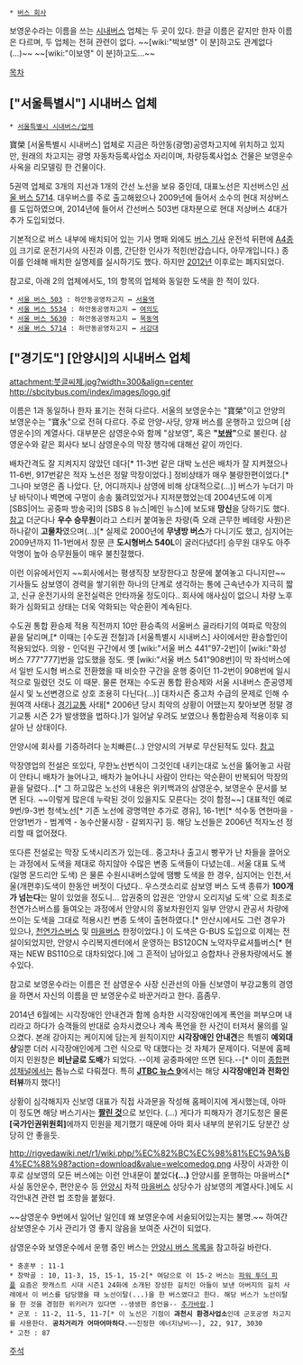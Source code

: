  * [[버스 회사]]

보영운수라는 이름을 쓰는 [[시내버스]] 업체는 두 곳이 있다.
한글 이름은 같지만 한자 이름은 다르며, 두 업체는 전혀 관련이 없다.
~~[wiki:"박보영" 이 분]하고도 관계없다(…)~~ ~~[wiki:"이보영" 이 분]하고도...~~

[[목차]]
== ["서울특별시"] 시내버스 업체 ==
 * [[서울특별시 시내버스/업체]]

寶榮
[서울특별시 시내버스] 업체로 지금은 하안동(광명)공영차고지에 위치하고 있지만, 원래의 차고지는 광명 자동차등록사업소 자리이며, 차량등록사업소 건물은 보영운수 사옥을 리모델링 한 건물이다.

5권역 업체로 3개의 지선과 1개의 간선 노선을 보유 중인데, 대표노선은 지선버스인 [[서울 버스 5714]]. 대우버스를 주로 출고해왔으나 2009년에 들어서 소수의 현대 저상버스를 도입하였으며, 2014년에 들어서 간선버스 503번 대차분으로 현대 저상버스 4대가 추가 도입되었다.

기본적으로 버스 내부에 배치되어 있는 기사 명패 외에도 [[버스 기사]] 운전석 뒤편에 [[A4]]종이 크기로 운전기사의 사진과 이름, 간단한 인사가 적힌(반갑습니다, 아무개입니다.) 종이를 인쇄해 배치한 실명제를 실시하기도 했다. 하지만 [[2012년]] 이후로는 폐지되었다. 

참고로, 아래 2의 업체에서도, 1의 항목의 업체와 동일한 도색을 한 적이 있다.


 * [[서울 버스 503]] : 하안동공영차고지 ↔ [[서울역]]
 * [[서울 버스 5534]] : 하안동공영차고지 ↔ [[여의도]]
 * [[서울 버스 5630]] : 하안동공영차고지 ↔ [[목동역]]
 * [[서울 버스 5714]] : 하안동공영차고지 ↔ [[서강대]]

== ["경기도"] [안양시]의 시내버스 업체 ==
attachment:붓글씨체.jpg?width=300&align=center
http://sbcitybus.com/index/images/logo.gif

이름은 1과 동일하나 한자 표기는 전혀 다르다. 서울의 보영운수는 "寶榮"이고 안양의 보영운수는 "寶永"으로 전혀 다르다. 주로 안양-사당, 양재 버스를 운행하고 있으며 [삼영운수]의 계열사다. 대부분은 삼영운수와 함께 "삼보영", 혹은 '''"[[보쌈]]"'''으로 불린다. 삼영운수와 같은 회사다 보니 삼영운수의 막장 행각에 대해선 같이 까인다.

배차간격도 잘 지켜지지 않았던 데다[* 11-3번 같은 대박 노선은 배차가 잘 지켜졌으나 11-6번, 917번같은 적자 노선은 정말 막장이었다.] 정비상태가 매우 불량한편이었다.[* 그나마 보영은 좀 나았다. 단, 어디까지나 삼영에 비해 상대적으로(...)] 버스가 누더기 마냥 바닥이나 벽면에 구멍이 송송 뚫려있었거나 지저분했었는데 2004년도에 이게 [SBS|어느 공중파 방송국]의 [SBS 8 뉴스|메인 뉴스]에 보도돼 '''망신'''을 당하기도 했다. [http://news.naver.com/main/read.nhn?mode=LPOD&mid=tvh&oid=055&aid=0000034224 참고] 더군다나 '''우수 승무원'''이라고 스티커 붙여놓은 차량(즉 오래 근무한 베테랑 사원)은 하나같이 '''고물차'''였으며(...)[* 실제로 2000년에 '''무냉방 버스'''가 다니기도 했고, 심지어는 2009년까지 11-1번에서 창문 큰 '''도시형버스 540L'''이 굴러다녔다!] 승무원 대우도 아주 악명이 높아 승무원들이 매우 불친절했다.

이런 이유에서인지 ~~회사에서는 평생직장 보장한다고 창문에 붙여놓고 다니지만~~ 기사들도 삼보영이 경력을 쌓기위한 하나의 단계로 생각하는 통에 근속년수가 지극히 짧고, 신규 운전기사의 운전실력은 안타까울 정도이다.. 회사에 애사심이 없으니 차량 노후화가 심화되고 상태는 더욱 악화되는 악순환이 계속된다. 

수도권 통합 환승제 적용 직전까지 10만 환승족의 서울버스 골라타기의 여파로 막장의 끝을 달리며,[* 이때는 [수도권 전철]과 [서울특별시 시내버스] 사이에서만 환승할인이 적용되었다. 의왕 - 인덕원 구간에서 옛 [wiki:"서울 버스 441"97-2번]이 [wiki:"화성 버스 777"777]번을 압도했을 정도. 옛 [wiki:"서울 버스 541"908번]이 막 좌석버스에서 일반 도시형 버스로 전환했을 때 비슷한 구간을 운행 중이던 11-2번이 908번에 일시적으로 밀렸던 것도 이 때문. 물론 현재는 수도권 통합 환승제와 서울 시내버스 준공영제 실시 및 노선변경으로 상호 조용히 다닌다(...)] 대차시즌 중고차 수급의 문제로 인해 수원여객 사태나 [[경기교통]] 사태[* 2006년 당시 최악의 상황이 어땠는지 찾아보면 정말 경기교통 시즌 2가 발생했을 법하다.]가 일어날 우려도 보였으나 통합환승제 적용이후 되살아 난 상태이다. 

안양시에 회사를 기증하려다 눈치빠른(...) 안양시의 거부로 무산된적도 있다. [http://aynews.co.kr/default/index_view_page.php?board_data=aWR4JTNEMjEwODIlMjZzdGFydFBhZ2UlM0QxNjQ0MCUyNmxpc3RObyUzRDQxMyUyNnRvdGFsTGlzdCUzRDE2ODY5%7C%7C&search_items=cGFydF9pZHglM0Q1JTI2dmlld19jbnQlM0QyMCUyNmdyb3VwX2lkJTNEYWRtaW4lMjZ2aWV3X3BhZ2UlM0QlMjZzZWFyY2hfb3JkZXIlM0Q=%7C%7C 참고]

막장영업의 전설은 또있다, 무한노선번식이 그것인데 내키는대로 노선을 뚫어놓고 사람이 안타니 배차가 늘어나고, 배차가 늘어나니 사람이 안타는 악순환이 반복되어 막장의 끝을 달렸다...[* 그 하고많은 노선의 내용은 위키백과의 삼영운수, 보영운수 문서를 보면 된다. ~~이렇게 많은데 누락된 것이 있을지도 모른다는 것이 함정~~] 대표적인 예로 9번/9-3번 청색노선[* 기존 노선에 광명역만 추가로 경유], 16-1번[* 석수동 연현마을 - 안양1번가 - 범계역 - 농수산물시장 - 갈뫼지구] 등. 해당 노선들은 2006년 적자노선 정리할 때 없어졌다.

또다른 전설로는 막장 도색시리즈가 있는데.. 중고차나 출고시 빵꾸가 난 차들을 끌어오는 과정에서 도색을 제대로 하지않아 수많은 변종 도색들이 다녔는데.. 서울 대표 도색 (일명 몬드리안 도색) 은 물론 수원시내버스앞에 땜빵 도색을 한 경우, 심지어는 인천,서울(개편후)도색이 한동안 버젓이 다녔다.. 우스갯소리로 삼보영 버스 도색 종류가 '''100개가 넘는다'''는 말이 있었을 정도니... 압권중의 압권은 '안양시 오리지널 도색' 으로 최초로 천연가스버스를 들여오는 과정에서 안양시의 홍보차원인지 일부 안양시 관공서 차량에 쓰이는 도색을 그대로 적용시킨 변종 도색이 출현하였다.[* 안산시에서도 그런 경우가 있으나, [[천연가스버스]] 및 [[마을버스]] 한정이었다.] 이 도색은 G-BUS 도입으로 이제는 전설이되었지만, 안양시 수리복지센터에서 운영하는 BS120CN 노약자무료셔틀버스[* 현재는 NEW BS110으로 대차되었다.]에 그 흔적이 남아있고 승합차나 관용차량에서도 볼수있다.

참고로 보영운수라는 이름은 전 삼영운수 사장 신관선의 아들 신보영이 부강교통의 경영을 하면서 자신의 이름을 딴 보영운수로 바꾼거라고 한다. 흠좀무.

2014년 6월에는 시각장애인 안내견과 함께 승차한 시각장애인에게 폭언을 퍼부으며 내리라고 하다가 승객들의 반대로 승차시켰으나 계속 폭언을 한 사건이 터져서 물의를 일으켰다. 본래 강아지는 케이지에 담는게 원칙이지만 '''시각장애인 안내견'''은 특별히 '''예외대상'''일뿐 더러 시각장애인에게 그런 식으로 막 대했다는 것 자체가 문제이다. 덕분에 홈페이지 민원창은 '''비난글로 도배'''가 되었다. --이제 공중파에만 뜨면 된다.--[* 이미 [[종합편성채널]]에서는 톱뉴스로 다뤄졌다. 특히 '''[[JTBC 뉴스 9]]'''에서는 해당 '''시각장애인과 전화인터뷰'''까지 했다!]

상황이 심각해지자 신보영 대표가 직접 사과문을 작성해 홈페이지에 게시했는데, 아마 이 정도면 해당 버스기사는 '''[[You're Fired|짤린 것]]'''으로 보인다. (...) 게다가 피해자가 경기도청은 물론 '''[국가인권위원회]'''에까지 민원을 제기했기 때문에 아마 회사 내부의 분위기도 당분간 상당히 안 좋을듯.

http://rigvedawiki.net/r1/wiki.php/%EC%82%BC%EC%98%81%EC%9A%B4%EC%88%98?action=download&value=welcomedog.png
사장이 사과한 이후로 삼보영의 모든 버스에는 이런 안내문이 붙었다'''(...)''' 안양시를 운행하는 마을버스[* 사실 동안운수, 편안운수 등 [[안양시]] 차적 [[마을버스]] 상당수가 삼보영의 계열사다.]에도 시각안내견 관련 법 조항을 붙혔다.

~~삼영운수 9번에서 일어난 일인데 왜 보영운수에 서술되어있는지는 불명.~~ 하여간 삼보영운수 기사 관리가 영 좋지 않음을 보여준 사건이 되었다.

삼영운수와 보영운수에서 운행 중인 버스는 [[안양시 버스 목록]]을 참고하길 바란다.
 * 충훈부 : 11-1
 * 창박골 : 10, 11-3, 15, 15-1, 15-2[* 여담으로 이 15-2 버스는 [[파워 투더 피플]] 요즘은 팟캐스트 시대 시즌1 24화에 소개된 장성한 길치인 아들이 보낸 아버지의 길치 사례에서 이 버스를 담당했을 때 노선이탈(...)을 한 버스였다고 한다. 해당 버스가 노선이탈을 한 것을 경험한 위키러가 있다면 --생생한 증언을-- [[추가바람]].]
 * 군포 : 11-2, 11-5, 11-7[* 이 노선은 기점이 '''과천시 환경사업소'''인데 군포공영 차고지를 사용한다. '''공차거리가 어마어마하다'''.~~진정한 에너지낭비~~], 22, 917, 3030
 * 고천 : 87

[[주석]]
